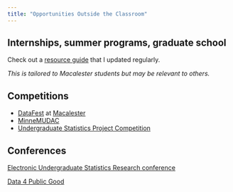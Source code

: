 ```yaml
---
title: "Opportunities Outside the Classroom"
---
```




## Internships, summer programs, graduate school

Check out a [resource guide](https://docs.google.com/document/d/19wlevPT0p1WF7oG9ccFEN5MrRXJBK9zHuSkVSoel6v8/edit?usp=sharing) that I updated regularly. 

*This is tailored to Macalester students but may be relevant to others.*

## Competitions

- [DataFest](https://ww2.amstat.org/education/datafest/) at [Macalester](https://www.macalester.edu/datafest/)
- [MinneMUDAC](https://minneanalytics.org/minnemudac2023/)
- [Undergraduate Statistics Project Competition](https://www.causeweb.org/usproc/)

## Conferences

[Electronic Undergraduate Statistics Research conference](https://www.causeweb.org/usproc/eusr)

[Data 4 Public Good](https://www.tciamn.org/events/2023/d4pg)
